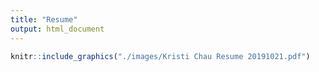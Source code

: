 ```yaml
---
title: "Resume"
output: html_document
---
```


```r
knitr::include_graphics("./images/Kristi Chau Resume 20191021.pdf")
```


